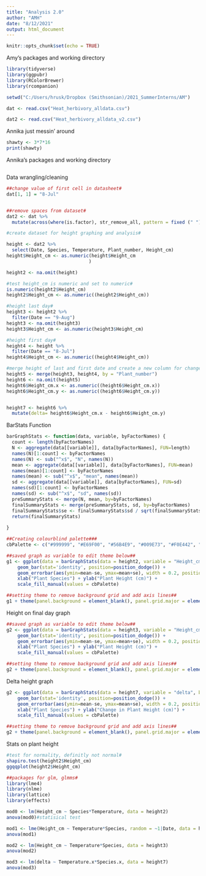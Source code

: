 ```yaml
---
title: "Analysis 2.0"
author: "AMH"
date: "8/12/2021"
output: html_document
---
```


```r
knitr::opts_chunk$set(echo = TRUE)
```


Amy's packages and working directory
```r
library(tidyverse)
library(ggpubr)
library(RColorBrewer)
library(rcompanion)

setwd("C:/Users/hrusk/Dropbox (Smithsonian)/2021_SummerInterns/AM")

dat <- read.csv("Heat_herbivory_alldata.csv")

dat2 <- read.csv("Heat_herbivory_alldata_v2.csv")

```


Annika just messin' around 
```r
shawty <- 3*7*16
print(shawty)
```

Annika's packages and working directory
```r

```

Data wrangling/cleaning
```r
##change value of first cell in datasheet#
dat[1, 1] = "8-Jul"


##remove spaces from dataset#
dat2 <- dat %>%
  mutate(across(where(is.factor), str_remove_all, pattern = fixed (" ")))

#create dataset for height graphing and analysis#

height <- dat2 %>%
  select(Date, Species, Temperature, Plant_number, Height_cm)
height$Height_cm <- as.numeric(height$Height_cm
                              )

height2 <- na.omit(height)

#test height_cm is numeric and set to numeric#
is.numeric(height2$Height_cm)
height2$Height_cm <- as.numeric((height2$Height_cm))

#height last day#
height3 <- height2 %>%
  filter(Date == "9-Aug")
height3 <- na.omit(height3)
height3$Height_cm <- as.numeric(height3$Height_cm)

#height first day#
height4 <- height %>%
  filter(Date == "8-Jul")
height4$Height_cm <- as.numeric((height4$Height_cm))

#merge height of last and first date and create a new column for change in height#
height5 <- merge(height3, height4, by = "Plant_number")
height6 <- na.omit(height5)
height6$Height_cm.x <- as.numeric((height6$Height_cm.x))
height6$Height_cm.y <- as.numeric((height6$Height_cm.y))


height7 <- height6 %>% 
  mutate(delta= height6$Height_cm.x - height6$Height_cm.y)

```

BarStats Function
```r

barGraphStats <- function(data, variable, byFactorNames) {
  count <- length(byFactorNames)
  N <- aggregate(data[[variable]], data[byFactorNames], FUN=length)
  names(N)[1:count] <- byFactorNames
  names(N) <- sub("^x$", "N", names(N))
  mean <- aggregate(data[[variable]], data[byFactorNames], FUN=mean)
  names(mean)[1:count] <- byFactorNames
  names(mean) <- sub("^x$", "mean", names(mean))
  sd <- aggregate(data[[variable]], data[byFactorNames], FUN=sd)
  names(sd)[1:count] <- byFactorNames
  names(sd) <- sub("^x$", "sd", names(sd))
  preSummaryStats <- merge(N, mean, by=byFactorNames)
  finalSummaryStats <- merge(preSummaryStats, sd, by=byFactorNames)
  finalSummaryStats$se <- finalSummaryStats$sd / sqrt(finalSummaryStats$N)
  return(finalSummaryStats)
  
}
```


```r
##Creating colourblind palette###
cbPalette <- c("#999999", "#E69F00", "#56B4E9", "#009E73", "#F0E442", "#0072B2", "#D55E00", "#CC79A7")

##saved graph as variable to edit theme below##
g1 <- ggplot(data = barGraphStats(data = height2, variable = "Height_cm", byFactorNames = c("Species", "Temperature")), aes(x=Species, y=mean, fill = Temperature)) +
    geom_bar(stat='identity', position=position_dodge()) +
    geom_errorbar(aes(ymin=mean-se, ymax=mean+se), width = 0.2, position = position_dodge(0.9)) +
    xlab("Plant Species") + ylab("Plant Height (cm)") +
    scale_fill_manual(values = cbPalette) 

##setting theme to remove background grid and add axis lines##    
g1 + theme(panel.background = element_blank(), panel.grid.major = element_blank(), panel.grid.minor = element_blank(), axis.line = element_line(colour = "black"), text = element_text(size = 16),axis.title.y = element_text(margin = margin(t = 0, r = 10, b = 0, l = 0)), axis.title.x = element_text(margin = margin(t = 10, r = 0, b = 0, l = 0)))


```


Height on final day graph
```r
##saved graph as variable to edit theme below##
g2 <- ggplot(data = barGraphStats(data = height3, variable = "Height_cm", byFactorNames = c("Species", "Temperature")), aes(x=Species, y=mean, fill = Temperature)) +
    geom_bar(stat='identity', position=position_dodge()) +
    geom_errorbar(aes(ymin=mean-se, ymax=mean+se), width = 0.2, position = position_dodge(0.9)) +
    xlab("Plant Species") + ylab("Plant Height (cm)") +
    scale_fill_manual(values = cbPalette) 

##setting theme to remove background grid and add axis lines##    
g2 + theme(panel.background = element_blank(), panel.grid.major = element_blank(), panel.grid.minor = element_blank(), axis.line = element_line(colour = "black"), text = element_text(size = 16),axis.title.y = element_text(margin = margin(t = 0, r = 10, b = 0, l = 0)), axis.title.x = element_text(margin = margin(t = 10, r = 0, b = 0, l = 0)))
```
Delta height graph
```r
g2 <- ggplot(data = barGraphStats(data = height7, variable = "delta", byFactorNames = c("Species.x", "Temperature.x")), aes(x=Species.x, y=mean, fill = Temperature.x)) +
    geom_bar(stat='identity', position=position_dodge()) +
    geom_errorbar(aes(ymin=mean-se, ymax=mean+se), width = 0.2, position = position_dodge(0.9)) +
    xlab("Plant Species") + ylab("Change in Plant Height (cm)") +
    scale_fill_manual(values = cbPalette) 

##setting theme to remove background grid and add axis lines##    
g2 + theme(panel.background = element_blank(), panel.grid.major = element_blank(), panel.grid.minor = element_blank(), axis.line = element_line(colour = "black"), text = element_text(size = 16),axis.title.y = element_text(margin = margin(t = 0, r = 10, b = 0, l = 0)), axis.title.x = element_text(margin = margin(t = 10, r = 0, b = 0, l = 0)))


```
Stats on plant height
```r

#test for normality, definitly not normal#
shapiro.test(height2$Height_cm)
ggqqplot(height2$Height_cm)

##packages for glm, glmms#
library(lme4)
library(nlme)
library(lattice)
library(effects)

mod0 <- lm(Height_cm ~ Species*Temperature, data = height2)
anova(mod0)#statisical test 

mod1 <- lme(Height_cm ~ Temperature*Species, random = ~1|Date, data = height2)
anova(mod1)

mod2 <- lm(Height_cm ~ Temperature*Species, data = height3)
anova(mod2)

mod3 <- lm(delta ~ Temperature.x*Species.x, data = height7)
anova(mod3)

```


